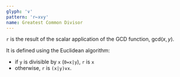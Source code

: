 ```yaml
---
glyph: '∨'
pattern: 'r←x∨y'
name: Greatest Common Divisor
---
```


`r` is the result of the scalar application of the GCD function, $\mathop{\text{gcd}}(x, y)$.

It is defined using the Euclidean algorithm:

* if `y` is divisible by `x` (`0=x|y`), `r` is `x`
* otherwise, `r` is `(x|y)∨x`.